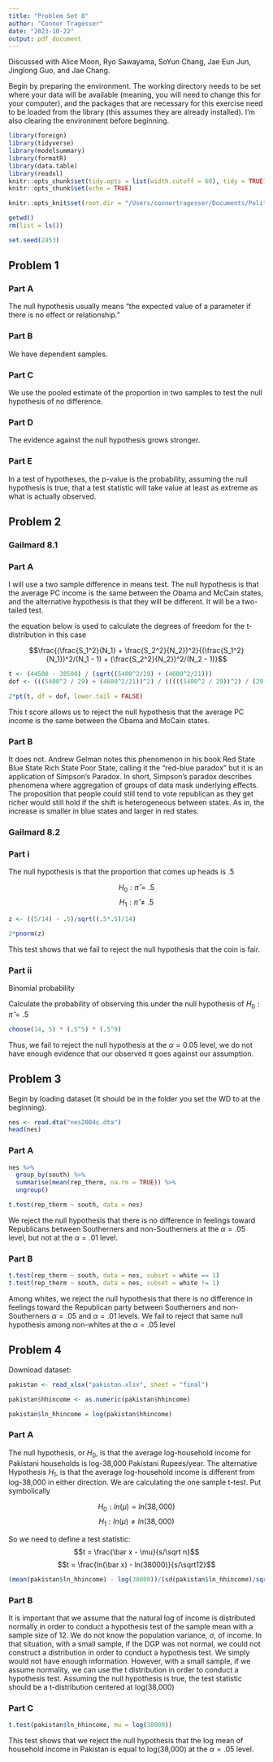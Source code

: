 ```yaml
---
title: "Problem Set 8"
author: "Connor Tragesser"
date: "2023-10-22"
output: pdf_document
---
```


Discussed with Alice Moon, Ryo Sawayama, SoYun Chang, Jae Eun Jun, Jinglong Guo, and Jae Chang. 

Begin by preparing the environment. The working directory needs to be set where your data will be available (meaning, you will need to change this for your computer), and the packages that are necessary for this exercise need to be loaded from the library (this assumes they are already installed). I'm also clearing the environment before beginning.

```r
library(foreign)
library(tidyverse)
library(modelsummary)
library(formatR)
library(data.table)
library(readxl)
knitr::opts_chunk$set(tidy.opts = list(width.cutoff = 60), tidy = TRUE)
knitr::opts_chunk$set(echo = TRUE)

knitr::opts_knit$set(root.dir = "/Users/connortragesser/Documents/Political Science Coursework Readings/Quant 1/Problem Set 8/")

getwd()
rm(list = ls()) 

set.seed(2453)

```

## Problem 1

### Part A
The null hypothesis usually means "the expected value of a parameter if there is no effect or relationship."

### Part B

We have dependent samples.

### Part C

We use the pooled estimate of the proportion in two samples to test the null hypothesis of no difference.

### Part D

The evidence against the null hypothesis grows stronger.

### Part E

In a test of hypotheses, the p-value is the probability, assuming the null hypothesis is true, that a test statistic will take value at least as extreme as what is actually observed.

## Problem 2

### Gailmard 8.1

### Part A
I will use a two sample difference in means test. The null hypothesis is that the average PC income is the same between the Obama and McCain states, and the alternative hypothesis is that they will be different. It will be a two-tailed test. 

the equation below is used to calculate the degrees of freedom for the t-distribution in this case 

$$\frac{(\frac{S_1^2}{N_1} + \frac{S_2^2}{N_2})^2}{(\frac{S_1^2}{N_1})^2/(N_1 - 1) + (\frac{S_2^2}{N_2})^2/(N_2 - 1)}$$

```r

t <- (44500 - 38500) / (sqrt((5400^2/29) + (4600^2/21)))
dof <- (((5400^2 / 29) + (4600^2/21))^2) / (((((5400^2 / 29))^2) / (29-1)) +  ((((4600^2 / 21))^2) / (21-1)))

2*pt(t, df = dof, lower.tail = FALSE)

```

This t score allows us to reject the null hypothesis that the average PC income is the same between the Obama and McCain states.

### Part B
It does not. Andrew Gelman notes this phenomenon in his book Red State Blue State Rich State Poor State, calling it the "red-blue paradox" but it is an application of Simpson's Paradox. In short, Simpson's paradox describes phenomena where aggregation of groups of data mask underlying effects. The proposition that people could still tend to vote republican as they get richer would still hold if the shift is heterogeneous between states. As in, the increase is smaller in blue states and larger in red states. 

### Gailmard 8.2

### Part i
The null hypothesis is that the proportion that comes up heads is .5

$$H_0: \hat\pi = .5$$
$$H_1: \hat\pi \neq .5$$
```r
z <- ((5/14) - .5)/sqrt((.5*.5)/14)

2*pnorm(z)

```
This test shows that we fail to reject the null hypothesis that the coin is fair.

### Part ii


Binomial probability 

Calculate the probability of observing this under the null hypothesis of $H_0: \hat\pi = .5$

```r
choose(14, 5) * (.5^5) * (.5^9)
```

Thus, we fail to reject the null hypothesis at the $\alpha = 0.05$ level, we do not have enough evidence that our observed $\pi$ goes against our assumption.

## Problem 3

Begin by loading dataset (It should be in the folder you set the WD to at the beginning).

```r
nes <- read.dta("nes2004c.dta")
head(nes)
```

### Part A

```r
nes %>% 
  group_by(south) %>% 
  summarise(mean(rep_therm, na.rm = TRUE)) %>% 
  ungroup()

t.test(rep_therm ~ south, data = nes)
```
We reject the null hypothesis that there is no difference in feelings toward Republicans between Southerners and non-Southerners at the $\alpha = .05$ level, but not at the $\alpha = .01$ level.

### Part B
```r
t.test(rep_therm ~ south, data = nes, subset = white == 1)
t.test(rep_therm ~ south, data = nes, subset = white != 1)
```

Among whites, we reject the null hypothesis that there is no difference in feelings toward the Republican party between Southerners and non-Southerners $\alpha = .05$ and $\alpha = .01$ levels. We fail to reject that same null hypothesis among non-whites at the $\alpha = .05$ level

## Problem 4

Download dataset:

```r
pakistan <- read_xlsx("pakistan.xlsx", sheet = "final")

pakistan$hhincome <- as.numeric(pakistan$hhincome)

pakistan$ln_hhincome = log(pakistan$hhincome)

```

### Part A

The null hypothesis, or $H_0$, is that the average log-household income for Pakistani households is log-38,000 Pakistani Rupees/year. The alternative Hypothesis $H_1$, is that the average log-household income is different from log-38,000 in either direction. We are calculating the one sample t-test. Put symbolically

$$H_0: ln(\mu) = ln(38,000)$$
$$H_1: ln(\mu) \neq ln(38,000)$$

So we need to define a test statistic:
$$t = \frac{\bar x - \mu}{s/\sqrt n}$$
$$t = \frac{ln(\bar x) - ln(38000)}{s/\sqrt12}$$
```r
(mean(pakistan$ln_hhincome) - log(38000))/(sd(pakistan$ln_hhincome)/sqrt(12))
```


### Part B

It is important that we assume that the natural log of income is distributed normally in order to conduct a hypothesis test of the sample mean with a sample size of 12. We do not know the population variance, $\sigma$, of income. In that situation, with a small sample, if the DGP was not normal, we could not construct a distribution in order to conduct a hypothesis test. We simply would not have enough information. However, with a small sample, if we assume normality, we can use the t distribution in order to conduct a hypothesis test. Assuming the null hypothesis is true, the test statistic should be a t-distribution centered at log(38,000)

### Part C

```r
t.test(pakistan$ln_hhincome, mu = log(38000))
```

This test shows that we reject the null hypothesis that the log mean of household income in Pakistan is equal to log(38,000) at the $\alpha = .05$ level.
